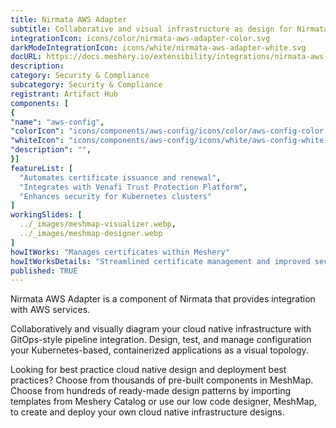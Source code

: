 ```yaml
---
title: Nirmata AWS Adapter
subtitle: Collaborative and visual infrastructure as design for Nirmata AWS Adapter
integrationIcon: icons/color/nirmata-aws-adapter-color.svg
darkModeIntegrationIcon: icons/white/nirmata-aws-adapter-white.svg
docURL: https://docs.meshery.io/extensibility/integrations/nirmata-aws-adapter
description: 
category: Security & Compliance
subcategory: Security & Compliance
registrant: Artifact Hub
components: [
{
"name": "aws-config",
"colorIcon": "icons/components/aws-config/icons/color/aws-config-color.svg",
"whiteIcon": "icons/components/aws-config/icons/white/aws-config-white.svg",
"description": "",
}]
featureList: [
  "Automates certificate issuance and renewal",
  "Integrates with Venafi Trust Protection Platform",
  "Enhances security for Kubernetes clusters"
]
workingSlides: [
  ../_images/meshmap-visualizer.webp,
  ../_images/meshmap-designer.webp
]
howItWorks: "Manages certificates within Meshery"
howItWorksDetails: "Streamlined certificate management and improved security in Kubernetes"
published: TRUE
---
```

<p>
Nirmata AWS Adapter is a component of Nirmata that provides integration with AWS services.
</p>
<p>
    Collaboratively and visually diagram your cloud native infrastructure with GitOps-style pipeline integration. Design, test, and manage configuration your Kubernetes-based, containerized applications as a visual topology.
</p>
<p>
    Looking for best practice cloud native design and deployment best practices? Choose from thousands of pre-built components in MeshMap. Choose from hundreds of ready-made design patterns by importing templates from Meshery Catalog or use our low code designer, MeshMap, to create and deploy your own cloud native infrastructure designs.
</p>
